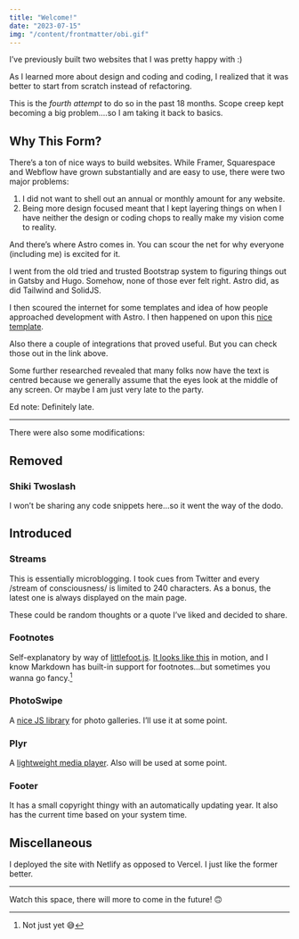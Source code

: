 ---
title: "Welcome!"
date: "2023-07-15"
img: "/content/frontmatter/obi.gif"
---

I’ve previously built two websites that I was pretty happy with :)

As I learned more about design and coding and coding, I realized that it was better to start from scratch instead of refactoring.

This is the _fourth attempt_ to do so in the past 18 months. Scope creep kept becoming a big problem….so I am taking it back to basics.

## **Why This Form?**

There’s a ton of nice ways to build websites. While Framer, Squarespace and Webflow have grown substantially and are easy to use, there were two major problems:

1. I did not want to shell out an annual or monthly amount for any website.
2. Being more design focused meant that I kept layering things on when I have neither the design or coding chops to really make my vision come to reality.

And there’s where Astro comes in. You can scour the net for why everyone (including me) is excited for it.

I went from the old tried and trusted Bootstrap system to figuring things out in Gatsby and Hugo. Somehow, none of those ever felt right. Astro did, as did Tailwind and SolidJS.

I then scoured the internet for some templates and idea of how people approached development with Astro. I then happened on upon this [nice template](https://zaduma.vercel.app/). 

Also there a couple of integrations that proved useful. But you can check those out in the link above.

Some further researched revealed that many folks now have the text is centred because we generally assume that the eyes look at the middle of any screen. Or maybe I am just very late to the party.

<aside>Ed note: Definitely late.</aside>

---

There were also some modifications:

## **Removed**

### **Shiki Twoslash**
I won’t be sharing any code snippets here…so it went the way of the dodo.

## **Introduced**

### **Streams**
This is essentially microblogging. I took cues from Twitter and every /stream of consciousness/ is limited to 240 characters. As a bonus, the latest one is always displayed on the main page.

These could be random thoughts or a quote I’ve liked and decided to share.

### **Footnotes**
Self-explanatory by way of  [littlefoot.js](https://littlefoot.js.org/). [It looks like this](https://littlefoot.js.org/assets/littlefoot-demo.gif) in motion, and I know Markdown has built-in support for footnotes…but sometimes you wanna go fancy.[^1]

### **PhotoSwipe**
A [nice JS library](https://photoswipe.com/) for photo galleries. I’ll use it at some point.

### **Plyr**
A [lightweight media player](https://plyr.io/). Also will be used at some point.

### **Footer**
It has a small copyright thingy with an automatically updating year. It also has the current time based on your system time.

## **Miscellaneous**

I deployed the site with Netlify as opposed to Vercel. I just like the former better.

---

Watch this space, there will more to come in the future! 🙃

[^1]: Not just yet 😅
